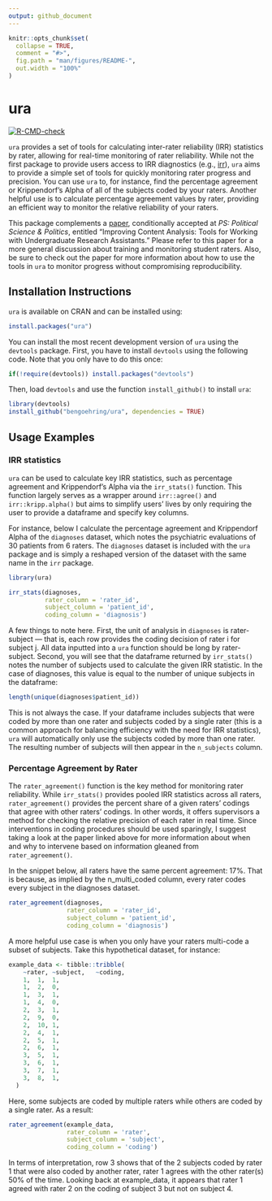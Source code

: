 ```yaml
---
output: github_document
---
```


<!-- README.md is generated from README.Rmd. Please edit that file -->

```r
knitr::opts_chunk$set(
  collapse = TRUE,
  comment = "#>",
  fig.path = "man/figures/README-",
  out.width = "100%"
)
```

# ura

<!-- badges: start -->
[![R-CMD-check](https://github.com/bengoehring/ura/actions/workflows/R-CMD-check.yaml/badge.svg)](https://github.com/bengoehring/ura/actions/workflows/R-CMD-check.yaml)
<!-- badges: end -->

`ura` provides a set of tools for calculating inter-rater reliability (IRR) statistics by rater, allowing for real-time monitoring of rater reliability. While not the first package to provide users access to IRR diagnostics (e.g., [irr](https://cran.r-project.org/package=irr)), `ura` aims to provide a simple set of tools for quickly monitoring rater progress and precision. You can use `ura` to, for instance, find the percentage agreement or Krippendorf's Alpha of all of the subjects coded by your raters. Another helpful use is to calculate percentage agreement values by rater, providing an efficient way to monitor the relative reliability of your raters. 

This package complements a [paper](https://bengoehring.github.io/files/ps-paper-anon-word-ca.docx), conditionally accepted at *PS: Political Science & Politics*, entitled "Improving Content Analysis: Tools for Working with Undergraduate Research Assistants." Please refer to this paper for a more general discussion about training and monitoring student raters. Also, be sure to check out the paper for more information about how to use the tools in `ura` to monitor progress without compromising reproducibility.

## Installation Instructions 
`ura` is available on CRAN and can be installed using: 

``` r
install.packages("ura")
```

You can install the most recent development version of `ura` using the `devtools` package. First, you have to install `devtools` using the following code. Note that you only have to do this once: 

``` r
if(!require(devtools)) install.packages("devtools")
```

Then, load `devtools` and use the function `install_github()` to install `ura`:

``` r
library(devtools)
install_github("bengoehring/ura", dependencies = TRUE)
```

## Usage Examples
### IRR statistics 
`ura` can be used to calculate key IRR statistics, such as percentage agreement and Krippendorf's Alpha via the `irr_stats()` function. This function largely serves as a wrapper around `irr::agree()` and `irr::kripp.alpha()` but aims to simplify users' lives by only requiring the user to provide a dataframe and specify key columns. 

For instance, below I calculate the percentage agreement and Krippendorf Alpha of the `diagnoses` dataset, which notes the psychiatric evaluations of 30 patients from 6 raters. The `diagnoses` dataset is included with the `ura` package and is simply a reshaped version of the dataset with the same name in the `irr` package.

```r
library(ura)

irr_stats(diagnoses,
          rater_column = 'rater_id',
          subject_column = 'patient_id',
          coding_column = 'diagnosis')
```

A few things to note here. First, the unit of analysis in `diagnoses` is rater-subject --- that is, each row provides the coding decision of rater i for subject j. All data inputted into a `ura` function should be long by rater-subject. Second, you will see that the dataframe returned by `irr_stats()` notes the number of subjects used to calculate the given IRR statistic. In the case of diagnoses, this value is equal to the number of unique subjects in the dataframe: 

```r
length(unique(diagnoses$patient_id))
```

This is not always the case. If your dataframe includes subjects that were coded by more than one rater and subjects coded by a single rater (this is a common approach for balancing efficiency with the need for IRR statistics), `ura` will automatically only use the subjects coded by more than one rater. The resulting number of subjects will then appear in the `n_subjects` column. 

### Percentage Agreement by Rater
The `rater_agreement()` function is the key method for monitoring rater reliability. While `irr_stats()` provides pooled IRR statistics across all raters, `rater_agreement()` provides the percent share of a given raters' codings that agree with other raters' codings. In other words, it offers supervisors a method for checking the relative precision of each rater in real time. Since interventions in coding procedures should be used sparingly, I suggest taking a look at the paper linked above for more information about when and why to intervene based on information gleaned from `rater_agreement()`.

In the snippet below, all raters have the same percent agreement: 17%. That is because, as implied by the n_multi_coded column, every rater codes every subject in the diagnoses dataset. 

```r
rater_agreement(diagnoses,
                rater_column = 'rater_id',
                subject_column = 'patient_id',
                coding_column = 'diagnosis')
```

A more helpful use case is when you only have your raters multi-code a subset of subjects. Take this hypothetical dataset, for instance: 

```r
example_data <- tibble::tribble(
    ~rater,	~subject,	~coding,
    1,	1,	1,
    1,	2,	0,
    1,	3,	1,
    1,	4,	0,
    2,	3,	1,
    2,	9,	0,
    2,	10,	1,
    2,	4,	1,
    2,	5,	1,
    2,	6,	1,
    3,	5,	1,
    3,	6,	1,
    3,	7,	1,
    3,	8,	1,
  )

```

Here, some subjects are coded by multiple raters while others are coded by a single rater. As a result: 

```r
rater_agreement(example_data,
                rater_column = 'rater',
                subject_column = 'subject',
                coding_column = 'coding')

```

In terms of interpretation, row 3 shows that of the 2 subjects coded by rater 1 that were also coded by another rater, rater 1 agrees with the other rater(s) 50% of the time. Looking back at example_data, it appears that rater 1 agreed with rater 2 on the coding of subject 3 but not on subject 4. 



